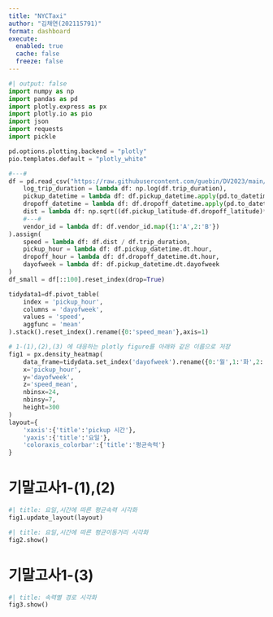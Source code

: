 ```yaml
---
title: "NYCTaxi"
author: "김채연(202115791)"
format: dashboard
execute: 
  enabled: true
  cache: false
  freeze: false
---
```


```python
#| output: false
import numpy as np
import pandas as pd
import plotly.express as px
import plotly.io as pio
import json
import requests
import pickle

pd.options.plotting.backend = "plotly"
pio.templates.default = "plotly_white"

#---#
df = pd.read_csv("https://raw.githubusercontent.com/guebin/DV2023/main/posts/NYCTaxi.csv").assign(
    log_trip_duration = lambda df: np.log(df.trip_duration),
    pickup_datetime = lambda df: df.pickup_datetime.apply(pd.to_datetime),
    dropoff_datetime = lambda df: df.dropoff_datetime.apply(pd.to_datetime),
    dist = lambda df: np.sqrt((df.pickup_latitude-df.dropoff_latitude)**2 + (df.pickup_longitude-df.dropoff_longitude)**2),
    #---#
    vendor_id = lambda df: df.vendor_id.map({1:'A',2:'B'})
).assign(
    speed = lambda df: df.dist / df.trip_duration,
    pickup_hour = lambda df: df.pickup_datetime.dt.hour,
    dropoff_hour = lambda df: df.dropoff_datetime.dt.hour,
    dayofweek = lambda df: df.pickup_datetime.dt.dayofweek
)
df_small = df[::100].reset_index(drop=True)

tidydata1=df.pivot_table(
    index = 'pickup_hour',
    columns = 'dayofweek',
    values = 'speed',
    aggfunc = 'mean'
).stack().reset_index().rename({0:'speed_mean'},axis=1)

# 1-(1),(2),(3) 에 대응하는 plotly figure를 아래와 같은 이름으로 저장
fig1 = px.density_heatmap(
    data_frame=tidydata.set_index('dayofweek').rename({0:'월',1:'화',2:'수',3:'목',4:'금',5:'토',6:'일'}).reset_index(),
    x='pickup_hour',
    y='dayofweek',
    z='speed_mean',
    nbinsx=24,
    nbinsy=7,
    height=300
)
layout={
    'xaxis':{'title':'pickup 시간'},
    'yaxis':{'title':'요일'}, 
    'coloraxis_colorbar':{'title':'평균속력'}
}
```

# 기말고사1-(1),(2)

```python
#| title: 요일,시간에 따른 평균속력 시각화        
fig1.update_layout(layout)
```

```python
#| title: 요일,시간에 따른 평균이동거리 시각화        
fig2.show()
```

# 기말고사1-(3)

```python
#| title: 속력별 경로 시각화
fig3.show()
```